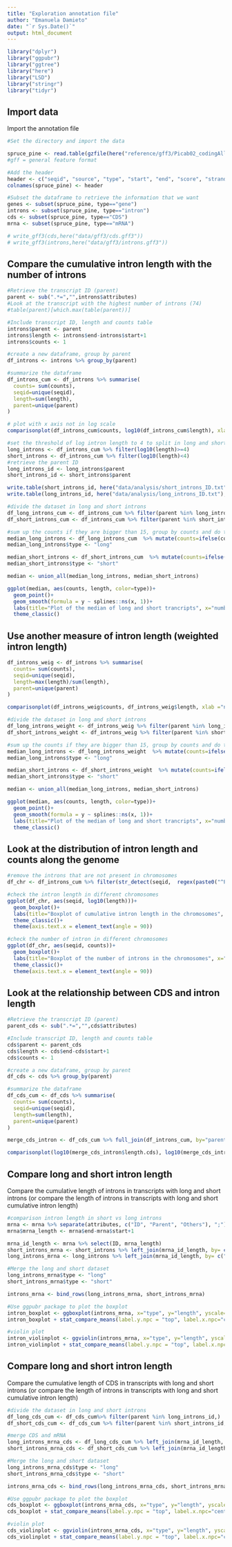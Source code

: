 ```yaml
---
title: "Exploration annotation file"
author: "Emanuela Damieto"
date: "`r Sys.Date()`"
output: html_document
---
```


```r
library("dplyr")
library("ggpubr")
library("ggtree")
library("here")
library("LSD")
library("stringr")
library("tidyr")
```

## Import data
Import the annotation file
```r
#Set the directory and import the data

spruce_pine <- read.table(gzfile(here("reference/gff3/Picab02_codingAll.gff3.gz")), sep = "\t", quote="")
#gff = general feature format

#Add the header
header <- c("seqid", "source", "type", "start", "end", "score", "strand", "phase", "attributes")
colnames(spruce_pine) <- header

#Subset the dataframe to retrieve the information that we want
genes <- subset(spruce_pine, type=="gene")
introns <- subset(spruce_pine, type=="intron")  
cds <- subset(spruce_pine, type=="CDS")
mrna <- subset(spruce_pine, type=="mRNA")

# write_gff3(cds,here("data/gff3/cds.gff3"))
# write_gff3(introns,here("data/gff3/introns.gff3"))
```

## Compare the cumulative intron length with the number of introns
```r
#Retrieve the transcript ID (parent)
parent <- sub(".*=","",introns$attributes)
#Look at the transcript with the highest number of introns (74)
#table(parent)[which.max(table(parent))]

#Include transcript ID, length and counts table
introns$parent <- parent
introns$length <- introns$end-introns$start+1
introns$counts <- 1

#create a new dataframe, group by parent
df_introns <- introns %>% group_by(parent)

#summarize the dataframe 
df_introns_cum <- df_introns %>% summarise(
  counts= sum(counts),
  seqid=unique(seqid),
  length=sum(length),
  parent=unique(parent)
)

# plot with x axis not in log scale
comparisonplot(df_introns_cum$counts, log10(df_introns_cum$length), xlab ="number of introns", ylab = "cumulative intron length (log scale)", main="Comparison plot of number of introns vs intron length", cor=T, ylim=c(0,6))

```


```r
#set the threshold of log intron length to 4 to split in long and short introns
long_introns <- df_introns_cum %>% filter(log10(length)>=4)
short_introns <- df_introns_cum %>% filter(log10(length)<4)
#retrieve the parent ID
long_introns_id <- long_introns$parent
short_introns_id <- short_introns$parent

write.table(short_introns_id, here("data/analysis/short_introns_ID.txt"), col.names=FALSE, quote= FALSE)
write.table(long_introns_id, here("data/analysis/long_introns_ID.txt"), col.names=FALSE, quote= FALSE)

#divide the dataset in long and short introns
df_long_introns_cum <- df_introns_cum %>% filter(parent %in% long_introns_id,)
df_short_introns_cum <- df_introns_cum %>% filter(parent %in% short_introns_id,)

#sum up the counts if they are bigger than 15, group by counts and do the median
median_long_introns <- df_long_introns_cum  %>% mutate(counts=ifelse(counts>15,15,counts)) %>% group_by(counts) %>% summarise(length= median(length))
median_long_introns$type <- "long"

median_short_introns <- df_short_introns_cum  %>% mutate(counts=ifelse(counts>15,15,counts)) %>% group_by(counts) %>% summarise(length= median(length))
median_short_introns$type <- "short"

median <- union_all(median_long_introns, median_short_introns)

ggplot(median, aes(counts, length, color=type))+
  geom_point()+
  geom_smooth(formula = y ~ splines::ns(x, 1))+
  labs(title="Plot of the median of long and short trancripts", x="number of introns", y="Median cumulative length", ylim=c(0,1))+
  theme_classic()

```


## Use another measure of intron length (weighted intron length)
```r
df_introns_weig <- df_introns %>% summarise(
  counts= sum(counts),
  seqid=unique(seqid),
  length=max(length)/sum(length),
  parent=unique(parent)
)

comparisonplot(df_introns_weig$counts, df_introns_weig$length, xlab ="number of introns", ylab = "weighted intron length", main="Comparison plot of number of introns vs weighted intron length", cor=T, ylim=c(0,1))

#divide the dataset in long and short introns
df_long_introns_weight <- df_introns_weig %>% filter(parent %in% long_introns_id,)
df_short_introns_weight <- df_introns_weig %>% filter(parent %in% short_introns_id,)

#sum up the counts if they are bigger than 15, group by counts and do the median
median_long_introns <- df_long_introns_weight  %>% mutate(counts=ifelse(counts>15,15,counts)) %>% group_by(counts) %>% summarise(length= median(length))
median_long_introns$type <- "long"

median_short_introns <- df_short_introns_weight  %>% mutate(counts=ifelse(counts>15,15,counts)) %>% group_by(counts) %>% summarise(length= median(length))
median_short_introns$type <- "short"

median <- union_all(median_long_introns, median_short_introns)

ggplot(median, aes(counts, length, color=type))+
  geom_point()+
  geom_smooth(formula = y ~ splines::ns(x, 1))+
  labs(title="Plot of the median of long and short trancripts", x="number of introns", y="Median weighted intron length", ylim=c(0,1))+
  theme_classic()


```

## Look at the distribution of intron length and counts along the genome
```r
#remove the introns that are not present in chromosomes
df_chr <- df_introns_cum %>% filter(str_detect(seqid,  regex(paste0("^PA_chr[0-9]{2}$"))))

#check the intron length in different chromosomes
ggplot(df_chr, aes(seqid, log10(length)))+
  geom_boxplot()+
  labs(title="Boxplot of cumulative intron length in the chromosomes", x="chr", y="cumulative intron length (log scale)")+
  theme_classic()+
  theme(axis.text.x = element_text(angle = 90))

#check the number of intron in different chromosomes
ggplot(df_chr, aes(seqid, counts))+
  geom_boxplot()+
  labs(title="Boxplot of the number of introns in the chromosomes", x="chr", y="number of introns")+
  theme_classic()+
  theme(axis.text.x = element_text(angle = 90))

```


## Look at the relationship between CDS and intron length 
```r
#Retrieve the transcript ID (parent)
parent_cds <- sub(".*=","",cds$attributes)

#Include transcript ID, length and counts table
cds$parent <- parent_cds
cds$length <- cds$end-cds$start+1
cds$counts <- 1

#create a new dataframe, group by parent
df_cds <- cds %>% group_by(parent)

#summarize the dataframe 
df_cds_cum <- df_cds %>% summarise(
  counts= sum(counts),
  seqid=unique(seqid),
  length=sum(length),
  parent=unique(parent)
)

merge_cds_intron <- df_cds_cum %>% full_join(df_introns_cum, by="parent", suffix=c(".cds",".intron"))

comparisonplot(log10(merge_cds_intron$length.cds), log10(merge_cds_intron$length.intron), xlab="CDS length (log scale)", ylab="Intron length (log scale)", main="Comparisonplot of CDS length vs intron length in log scale")
```

## Compare long and short intron length
Compare the cumulative length of introns in transcripts with long and short introns (or compare the length of introns in transcripts with long and short cumulative intron length)

```r
#comparison intron length in short vs long introns 
mrna <- mrna %>% separate(attributes, c("ID", "Parent", "Others"), ";") %>% mutate (ID= sub("ID=","", ID), Parent= sub("Parent=","",Parent), Others= sub("Others=","",Others))
mrna$mrna_length <- mrna$end-mrna$start+1

mrna_id_length <- mrna %>% select(ID, mrna_length)
short_introns_mrna <- short_introns %>% left_join(mrna_id_length, by= c("parent"="ID"), suffix=c("intron", "mRNA"))
long_introns_mrna <- long_introns %>% left_join(mrna_id_length, by= c("parent"="ID"), suffix=c("intron", "mRNA"))

#Merge the long and short dataset
long_introns_mrna$type <- "long"
short_introns_mrna$type <- "short"

introns_mrna <- bind_rows(long_introns_mrna, short_introns_mrna)

#Use ggpubr package to plot the boxplot
intron_boxplot <- ggboxplot(introns_mrna, x="type", y="length", yscale="log10", color="type", ylim=c(1,1000000), title="Boxplot of log cumulative intron length of transcript\nwith long and short introns", notch=TRUE) 
intron_boxplot + stat_compare_means(label.y.npc = "top", label.x.npc="centre")

#violin plot 
intron_violinplot <- ggviolin(introns_mrna, x="type", y="length", yscale="log10", color="type", ylim=c(1,1000000), title="Boxplot of log cumulative intron length of transcript\nwith long and short introns", fill="type") 
intron_violinplot + stat_compare_means(label.y.npc = "top", label.x.npc="centre")

```

## Compare long and short intron length
Compare the cumulative length of CDS in transcripts with long and short introns (or compare the length of introns in transcripts with long and short cumulative intron length)

```r
#divide the dataset in long and short introns
df_long_cds_cum <- df_cds_cum%>% filter(parent %in% long_introns_id,)
df_short_cds_cum <- df_cds_cum %>% filter(parent %in% short_introns_id,)

#merge CDS and mRNA
long_introns_mrna_cds <- df_long_cds_cum %>% left_join(mrna_id_length, by= c("parent"="ID"), suffix=c("intron", "mRNA"))
short_introns_mrna_cds <- df_short_cds_cum %>% left_join(mrna_id_length, by= c("parent"="ID"), suffix=c("intron", "mRNA"))

#Merge the long and short dataset
long_introns_mrna_cds$type <- "long"
short_introns_mrna_cds$type <- "short"

introns_mrna_cds <- bind_rows(long_introns_mrna_cds, short_introns_mrna_cds)

#Use ggpubr package to plot the boxplot
cds_boxplot <- ggboxplot(introns_mrna_cds, x="type", y="length", yscale="log10", color="type", title="Boxplot of log cumulative CDS length of transcript\nwith long and short introns", notch=TRUE) 
cds_boxplot + stat_compare_means(label.y.npc = "top", label.x.npc="centre")

#violin plot 
cds_violinplot <- ggviolin(introns_mrna_cds, x="type", y="length", yscale="log10", color="type", title="Boxplot of log cumulative CDS length of transcript\nwith long and short introns", fill="type") 
cds_violinplot + stat_compare_means(label.y.npc = "top", label.x.npc="centre")


```



